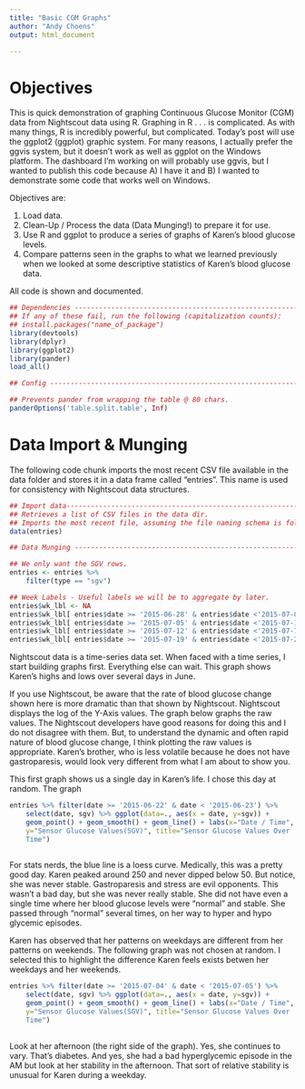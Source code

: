 ```yaml
---
title: "Basic CGM Graphs"
author: "Andy Choens"
output: html_document

---
```


# Objectives

This is quick demonstration of graphing Continuous Glucose Monitor
(CGM) data from Nightscout data using R. Graphing in R . . . is
complicated. As with many things, R is incredibly powerful, but
complicated. Today's post will use the ggplot2 (ggplot) graphic
system. For many reasons, I actually prefer the ggvis system, but it
doesn't work as well as ggplot on the Windows platform. The dashboard
I'm working on will probably use ggvis, but I wanted to publish this
code because A) I have it and B) I wanted to demonstrate some code
that works well on Windows.

Objectives are:

1. Load data.
2. Clean-Up / Process the data (Data Munging!) to prepare it for use.
3. Use R and ggplot to produce a series of graphs of Karen's blood
   glucose levels.
4. Compare patterns seen in the graphs to what we learned previously
   when we looked at some descriptive statistics of Karen's blood
   glucose data.

All code is shown and documented.

```r

## Dependencies ----------------------------------------------------------------
## If any of these fail, run the following (capitalization counts):
## install.packages("name_of_package")
library(devtools)
library(dplyr)
library(ggplot2)
library(pander)
load_all()

## Config ----------------------------------------------------------------------

## Prevents pander from wrapping the table @ 80 chars.
panderOptions('table.split.table', Inf)

```

# Data Import & Munging

The following code chunk imports the most recent CSV file available in
the data folder and stores it in a data frame called "entries". This
name is used for consistency with Nightscout data structures.

```r

## Import data------------------------------------------------------------------
## Retrieves a list of CSV files in the data dir.
## Imports the most recent file, assuming the file naming schema is followed.
data(entries)

## Data Munging ----------------------------------------------------------------

## We only want the SGV rows.
entries <- entries %>%
    filter(type == "sgv")

## Week Labels - Useful labels we will be to aggregate by later.
entries$wk_lbl <- NA
entries$wk_lbl[ entries$date >= '2015-06-28' & entries$date <'2015-07-05' ] <- 'Week 1: June 28 - July 04'
entries$wk_lbl[ entries$date >= '2015-07-05' & entries$date <'2015-07-12' ] <- 'Week 2: July 05 - July 11'
entries$wk_lbl[ entries$date >= '2015-07-12' & entries$date <'2015-07-19' ] <- 'Week 3: July 12 - July 18'
entries$wk_lbl[ entries$date >= '2015-07-19' & entries$date <'2015-07-26' ] <- 'Week 4: July 19 - July 25'

```

Nightscout data is a time-series data set. When faced with a time
series, I start building graphs first. Everything else can wait. This
graph shows Karen's highs and lows over several days in June.

If you use Nightscout, be aware that the rate of blood glucose change
shown here is more dramatic than that shown by Nightscout. Nightscout
displays the log of the Y-Axis values. The graph below graphs the raw
values. The Nightscout developers have good reasons for doing this and
I do not disagree with them. But, to understand the dynamic and often
rapid nature of blood glucose change, I think plotting the raw values
is appropriate. Karen's brother, who is less volatile because he does
not have gastroparesis, would look very different from what I am about
to show you.

This first graph shows us a single day in Karen's life. I chose this
day at random. The graph 

```r

entries %>% filter(date >= '2015-06-22' & date < '2015-06-23') %>%
    select(date, sgv) %>% ggplot(data=., aes(x = date, y=sgv)) +
    geom_point() + geom_smooth() + geom_line() + labs(x="Date / Time",
    y="Sensor Glucose Values(SGV)", title="Sensor Glucose Values Over
    Time")
       
```

For stats nerds, the blue line is a loess curve. Medically, this was a
pretty good day. Karen peaked around 250 and never dipped
below 50. But notice, she was never stable. Gastroparesis and stress
are evil opponents. This wasn't a bad day, but she was never really
stable. She did not have even a single time where her blood glucose
levels were "normal" and stable. She passed through "normal" several
times, on her way to hyper and hypo glycemic episodes.

Karen has observed that her patterns on weekdays are different from
her patterns on weekends. The following graph was not chosen at
random. I selected this to highlight the difference Karen feels exists
betwen her weekdays and her weekends.

```r

entries %>% filter(date >= '2015-07-04' & date < '2015-07-05') %>%
    select(date, sgv) %>% ggplot(data=., aes(x = date, y=sgv)) +
    geom_point() + geom_smooth() + geom_line() + labs(x="Date / Time",
    y="Sensor Glucose Values(SGV)", title="Sensor Glucose Values Over
    Time")
       
```

Look at her afternoon (the right side of the graph). Yes, she
continues to vary. That's diabetes. And yes, she had a bad
hyperglycemic episode in the AM but look at her stability in the
afternoon. That sort of relative stability is unusual for Karen during
a weekday.
